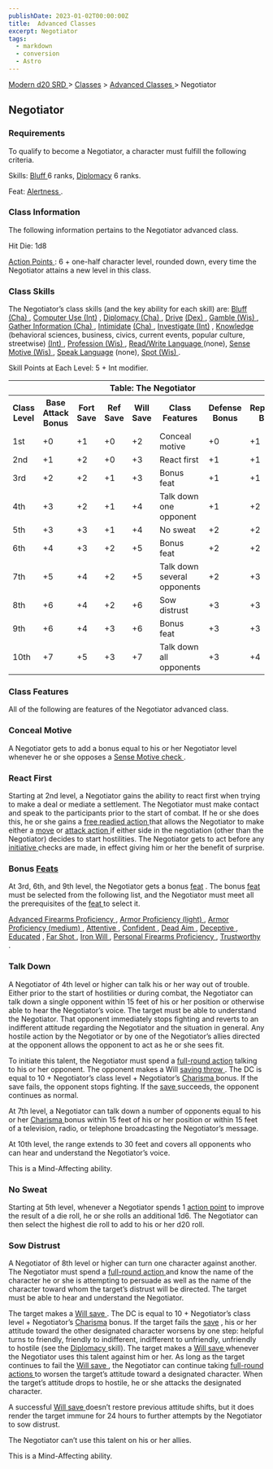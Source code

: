 ```yaml
---
publishDate: 2023-01-02T00:00:00Z
title:  Advanced Classes 
excerpt: Negotiator
tags:
  - markdown
  - conversion
  - Astro
---
```


[ Modern d20 SRD ](/#modernD20) > [ Classes](modern-d20-srd-classes-index) > [ Advanced Classes ](modern-d20-srd-classes-advanced-index) > Negotiator

##  Negotiator

###  Requirements

To qualify to become a Negotiator, a character must fulfill the following
criteria.

Skills: [ Bluff ](modern-d20-srd-skills-bluff) 6 ranks, [ Diplomacy](modern-d20-srd-skills-diplomacy) 6 ranks.

Feat: [ Alertness ](modern-d20-srd-feats-alertness) .

###  Class Information

The following information pertains to the Negotiator advanced class.

Hit Die: 1d8

[ Action Points ](modern-d20-srd-basics-action-points) : 6 + one-half
character level, rounded down, every time the Negotiator attains a new level
in this class.

###  Class Skills

The Negotiator’s class skills (and the key ability for each skill) are: [Bluff ](modern-d20-srd-skills-bluff) [ (Cha) ](modern-d20-srd-basics-ability-scores) , [ Computer Use ](modern-d20-srd-skills-computer-use) [ (Int)](modern-d20-srd-basics-ability-scores) , [ Diplomacy ](modern-d20-srd-skills-diplomacy) [ (Cha) ](modern-d20-srd-basics-ability-scores) , [ Drive](modern-d20-srd-skills-drive) [ (Dex) ](modern-d20-srd-basics-ability-scores)
, [ Gamble ](modern-d20-srd-skills-gamble) [ (Wis) ](modern-d20-srd-basics-ability-scores) , [ Gather Information ](modern-d20-srd-skills-gather-information) [ (Cha) ](modern-d20-srd-basics-ability-scores) , [ Intimidate](modern-d20-srd-skills-intimidate) [ (Cha) ](modern-d20-srd-basics-ability-scores) , [ Investigate ](modern-d20-srd-skills-investigate) [ (Int)](modern-d20-srd-basics-ability-scores) , [ Knowledge ](modern-d20-srd-skills-knowledge) (behavioral sciences, business, civics, current events, popular
culture, streetwise) [ (Int) ](modern-d20-srd-basics-ability-scores) , [Profession ](modern-d20-srd-skills-profession) [ (Wis) ](modern-d20-srd-basics-ability-scores) , [ Read/Write Language ](modern-d20-srd-skills-read-write-language) (none), [ Sense Motive ](modern-d20-srd-skills-sense-motive) [(Wis) ](modern-d20-srd-basics-ability-scores) , [ Speak Language](modern-d20-srd-skills-speak-language) (none), [ Spot ](modern-d20-srd-skills-spot) [ (Wis) ](modern-d20-srd-basics-ability-scores) .

Skill Points at Each Level: 5 + Int modifier.


<table> <tr> <th colspan="8"> Table: The Negotiator </th> </tr> <tr> <th> Class Level </th> <th> Base Attack Bonus </th> <th> Fort Save </th> <th> Ref Save </th> <th> Will Save </th> <th> Class Features </th> <th> Defense Bonus </th> <th> Reputation Bonus </th> </tr><tr> <td> 1st </td> <td> +0 </td> <td> +1 </td> <td> +0 </td> <td> +2 </td> <td> Conceal motive </td> <td> +0 </td> <td> +1 </td> </tr> <tr> <td> 2nd </td> <td> +1 </td> <td> +2 </td> <td> +0 </td> <td> +3 </td> <td> React first </td> <td> +1 </td> <td> +1 </td> </tr> <tr> <td> 3rd </td> <td> +2 </td> <td> +2 </td> <td> +1 </td> <td> +3 </td> <td> Bonus feat </td> <td> +1 </td> <td> +1 </td> </tr> <tr> <td> 4th </td> <td> +3 </td> <td> +2 </td> <td> +1 </td> <td> +4 </td> <td> Talk down one opponent </td> <td> +1 </td> <td> +2 </td> </tr> <tr> <td> 5th </td> <td> +3 </td> <td> +3 </td> <td> +1 </td> <td> +4 </td> <td> No sweat </td> <td> +2 </td> <td> +2 </td> </tr> <tr> <td> 6th </td> <td> +4 </td> <td> +3 </td> <td> +2 </td> <td> +5 </td> <td> Bonus feat </td> <td> +2 </td> <td> +2 </td> </tr> <tr> <td> 7th </td> <td> +5 </td> <td> +4 </td> <td> +2 </td> <td> +5 </td> <td> Talk down several opponents </td> <td> +2 </td> <td> +3 </td> </tr> <tr> <td> 8th </td> <td> +6 </td> <td> +4 </td> <td> +2 </td> <td> +6 </td> <td> Sow distrust </td> <td> +3 </td> <td> +3 </td> </tr> <tr> <td> 9th </td> <td> +6 </td> <td> +4 </td> <td> +3 </td> <td> +6 </td> <td> Bonus feat </td> <td> +3 </td> <td> +3 </td> </tr> <tr> <td> 10th </td> <td> +7 </td> <td> +5 </td> <td> +3 </td> <td> +7 </td> <td> Talk down all opponents </td> <td> +3 </td> <td> +4 </td> </tr> </table>



###  Class Features

All of the following are features of the Negotiator advanced class.

###  Conceal Motive

A Negotiator gets to add a bonus equal to his or her Negotiator level whenever
he or she opposes a [ Sense Motive ](modern-d20-srd-skills-sense-motive) [check ](modern-d20-srd-skills-skill-basics-php#skill-check-index) .

###  React First

Starting at 2nd level, a Negotiator gains the ability to react first when
trying to make a deal or mediate a settlement. The Negotiator must make
contact and speak to the participants prior to the start of combat. If he or
she does this, he or she gains a [ free readied action ](modern-d20-srd-combat-action-types) that allows the Negotiator to make either a [ move](modern-d20-srd-combat-move-actions) or [ attack action ](modern-d20-srd-combat-attack-actions) if either side in the negotiation (other than the
Negotiator) decides to start hostilities. The Negotiator gets to act before
any [ initiative ](modern-d20-srd-combat-initiative) checks are made, in
effect giving him or her the benefit of surprise.

###  Bonus [ Feats ](modern-d20-srd-feats-index)

At 3rd, 6th, and 9th level, the Negotiator gets a bonus [ feat](modern-d20-srd-feats-index) . The bonus [ feat ](modern-d20-srd-feats-index)
must be selected from the following list, and the Negotiator must meet all the
prerequisites of the [ feat ](modern-d20-srd-feats-index) to select it.

[ Advanced Firearms Proficiency ](modern-d20-srd-feats-advanced-firearms-proficiency) , [ Armor Proficiency (light) ](modern-d20-srd-feats-armor-proficiency-light) , [ Armor Proficiency (medium) ](modern-d20-srd-feats-armor-proficiency-medium) , [ Attentive ](modern-d20-srd-feats-attentive) , [Confident ](modern-d20-srd-feats-confident) , [ Dead Aim ](modern-d20-srd-feats-dead-aim) , [ Deceptive ](modern-d20-srd-feats-deceptive) , [ Educated](modern-d20-srd-feats-educated) , [ Far Shot ](modern-d20-srd-feats-far-shot)
, [ Iron Will ](modern-d20-srd-feats-iron-will) , [ Personal Firearms Proficiency ](modern-d20-srd-feats-personal-firearms-proficiency) , [Trustworthy ](modern-d20-srd-feats-trustworthy) .

###  Talk Down

A Negotiator of 4th level or higher can talk his or her way out of trouble.
Either prior to the start of hostilities or during combat, the Negotiator can
talk down a single opponent within 15 feet of his or her position or otherwise
able to hear the Negotiator’s voice. The target must be able to understand the
Negotiator. That opponent immediately stops fighting and reverts to an
indifferent attitude regarding the Negotiator and the situation in general.
Any hostile action by the Negotiator or by one of the Negotiator’s allies
directed at the opponent allows the opponent to act as he or she sees fit.

To initiate this talent, the Negotiator must spend a [ full-round action](modern-d20-srd-combat-full-round-actions) talking to his or her opponent.
The opponent makes a Will [ saving throw ](modern-d20-srd-basics-saving-throws) . The DC is equal to 10 + Negotiator’s class level + Negotiator’s [Charisma ](modern-d20-srd-basics-ability-scores) bonus. If the save fails, the
opponent stops fighting. If the [ save ](modern-d20-srd-basics-saving-throws)
succeeds, the opponent continues as normal.

At 7th level, a Negotiator can talk down a number of opponents equal to his or
her [ Charisma ](modern-d20-srd-basics-ability-scores) bonus within 15 feet of
his or her position or within 15 feet of a television, radio, or telephone
broadcasting the Negotiator’s message.

At 10th level, the range extends to 30 feet and covers all opponents who can
hear and understand the Negotiator’s voice.

This is a Mind-Affecting ability.

###  No Sweat

Starting at 5th level, whenever a Negotiator spends 1 [ action point](modern-d20-srd-basics-action-points) to improve the result of a die roll, he
or she rolls an additional 1d6. The Negotiator can then select the highest die
roll to add to his or her d20 roll.

###  Sow Distrust

A Negotiator of 8th level or higher can turn one character against another.
The Negotiator must spend a [ full-round action ](modern-d20-srd-combat-full-round-actions) and know the name of the character he or she is attempting to
persuade as well as the name of the character toward whom the target’s
distrust will be directed. The target must be able to hear and understand the
Negotiator.

The target makes a [ Will save ](modern-d20-srd-basics-saving-throws) . The DC
is equal to 10 + Negotiator’s class level + Negotiator’s [ Charisma](modern-d20-srd-basics-ability-scores) bonus. If the target fails the [ save](modern-d20-srd-basics-saving-throws) , his or her attitude toward the other
designated character worsens by one step: helpful turns to friendly, friendly
to indifferent, indifferent to unfriendly, unfriendly to hostile (see the [Diplomacy ](modern-d20-srd-skills-diplomacy) skill). The target makes a [ Will save ](modern-d20-srd-basics-saving-throws) whenever the Negotiator uses this
talent against him or her. As long as the target continues to fail the [ Will save ](modern-d20-srd-basics-saving-throws) , the Negotiator can continue
taking [ full-round actions ](modern-d20-srd-combat-full-round-actions) to
worsen the target’s attitude toward a designated character. When the target’s
attitude drops to hostile, he or she attacks the designated character.

A successful [ Will save ](modern-d20-srd-basics-saving-throws) doesn’t
restore previous attitude shifts, but it does render the target immune for 24
hours to further attempts by the Negotiator to sow distrust.

The Negotiator can’t use this talent on his or her allies.

This is a Mind-Affecting ability.

